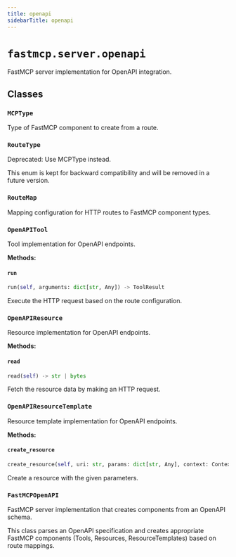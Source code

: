 ```yaml
---
title: openapi
sidebarTitle: openapi
---
```


# `fastmcp.server.openapi`


FastMCP server implementation for OpenAPI integration.

## Classes

### `MCPType` <sup><a href="https://github.com/Maxi91f/fastmcp/blob/main/src/fastmcp/server/openapi.py#L78" target="_blank"><Icon icon="github" style="width: 14px; height: 14px;" /></a></sup>


Type of FastMCP component to create from a route.


### `RouteType` <sup><a href="https://github.com/Maxi91f/fastmcp/blob/main/src/fastmcp/server/openapi.py#L97" target="_blank"><Icon icon="github" style="width: 14px; height: 14px;" /></a></sup>


Deprecated: Use MCPType instead.

This enum is kept for backward compatibility and will be removed in a future version.


### `RouteMap` <sup><a href="https://github.com/Maxi91f/fastmcp/blob/main/src/fastmcp/server/openapi.py#L111" target="_blank"><Icon icon="github" style="width: 14px; height: 14px;" /></a></sup>


Mapping configuration for HTTP routes to FastMCP component types.


### `OpenAPITool` <sup><a href="https://github.com/Maxi91f/fastmcp/blob/main/src/fastmcp/server/openapi.py#L229" target="_blank"><Icon icon="github" style="width: 14px; height: 14px;" /></a></sup>


Tool implementation for OpenAPI endpoints.


**Methods:**

#### `run` <sup><a href="https://github.com/Maxi91f/fastmcp/blob/main/src/fastmcp/server/openapi.py#L262" target="_blank"><Icon icon="github" style="width: 14px; height: 14px;" /></a></sup>

```python
run(self, arguments: dict[str, Any]) -> ToolResult
```

Execute the HTTP request based on the route configuration.


### `OpenAPIResource` <sup><a href="https://github.com/Maxi91f/fastmcp/blob/main/src/fastmcp/server/openapi.py#L523" target="_blank"><Icon icon="github" style="width: 14px; height: 14px;" /></a></sup>


Resource implementation for OpenAPI endpoints.


**Methods:**

#### `read` <sup><a href="https://github.com/Maxi91f/fastmcp/blob/main/src/fastmcp/server/openapi.py#L552" target="_blank"><Icon icon="github" style="width: 14px; height: 14px;" /></a></sup>

```python
read(self) -> str | bytes
```

Fetch the resource data by making an HTTP request.


### `OpenAPIResourceTemplate` <sup><a href="https://github.com/Maxi91f/fastmcp/blob/main/src/fastmcp/server/openapi.py#L642" target="_blank"><Icon icon="github" style="width: 14px; height: 14px;" /></a></sup>


Resource template implementation for OpenAPI endpoints.


**Methods:**

#### `create_resource` <sup><a href="https://github.com/Maxi91f/fastmcp/blob/main/src/fastmcp/server/openapi.py#L671" target="_blank"><Icon icon="github" style="width: 14px; height: 14px;" /></a></sup>

```python
create_resource(self, uri: str, params: dict[str, Any], context: Context | None = None) -> Resource
```

Create a resource with the given parameters.


### `FastMCPOpenAPI` <sup><a href="https://github.com/Maxi91f/fastmcp/blob/main/src/fastmcp/server/openapi.py#L696" target="_blank"><Icon icon="github" style="width: 14px; height: 14px;" /></a></sup>


FastMCP server implementation that creates components from an OpenAPI schema.

This class parses an OpenAPI specification and creates appropriate FastMCP components
(Tools, Resources, ResourceTemplates) based on route mappings.

